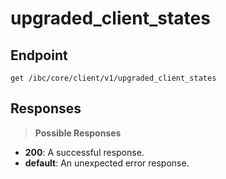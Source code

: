 # upgraded_client_states

## Endpoint
```http
get /ibc/core/client/v1/upgraded_client_states
```

## Responses
> **Possible Responses**

- **200**: A successful response.
- **default**: An unexpected error response.

